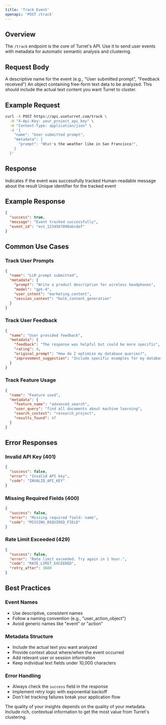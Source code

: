 ```yaml
---
title: 'Track Event'
openapi: 'POST /track'
---
```


## Overview

The `/track` endpoint is the core of Turret's API. Use it to send user events with metadata for automatic semantic analysis and clustering.

## Request Body

<ParamField body="name" type="string" required>
  A descriptive name for the event (e.g., "User submitted prompt", "Feedback received")
</ParamField>

<ParamField body="metadata" type="object" required>
  An object containing free-form text data to be analyzed. This should include the actual text content you want Turret to cluster.
</ParamField>

## Example Request

```bash
curl -X POST https://api.useturret.com/track \
  -H "X-Api-Key: your_project_api_key" \
  -H "Content-Type: application/json" \
  -d '{
    "name": "User submitted prompt",
    "metadata": {
      "prompt": "What's the weather like in San Francisco?",
    }
  }'
```

## Response

<ResponseField name="success" type="boolean">
  Indicates if the event was successfully tracked
</ResponseField>

<ResponseField name="message" type="string">
  Human-readable message about the result
</ResponseField>

<ResponseField name="event_id" type="string">
  Unique identifier for the tracked event
</ResponseField>

## Example Response

```json
{
  "success": true,
  "message": "Event tracked successfully",
  "event_id": "evt_1234567890abcdef"
}
```

## Common Use Cases

### Track User Prompts

```json
{
  "name": "LLM prompt submitted",
  "metadata": {
    "prompt": "Write a product description for wireless headphones",
    "model": "gpt-4",
    "user_intent": "marketing_content",
    "session_context": "bulk_content_generation"
  }
}
```

### Track User Feedback

```json
{
  "name": "User provided feedback",
  "metadata": {
    "feedback": "The response was helpful but could be more specific",
    "rating": 4,
    "original_prompt": "How do I optimize my database queries?",
    "improvement_suggestion": "Include specific examples for my database type"
  }
}
```

### Track Feature Usage

```json
{
  "name": "Feature used",
  "metadata": {
    "feature_name": "advanced_search",
    "user_query": "find all documents about machine learning",
    "search_context": "research_project",
    "results_found": 47
  }
}
```

## Error Responses

### Invalid API Key (401)
```json
{
  "success": false,
  "error": "Invalid API key",
  "code": "INVALID_API_KEY"
}
```

### Missing Required Fields (400)
```json
{
  "success": false,
  "error": "Missing required field: name",
  "code": "MISSING_REQUIRED_FIELD"
}
```

### Rate Limit Exceeded (429)
```json
{
  "success": false,
  "error": "Rate limit exceeded. Try again in 1 hour.",
  "code": "RATE_LIMIT_EXCEEDED",
  "retry_after": 3600
}
```

## Best Practices

### Event Names
- Use descriptive, consistent names
- Follow a naming convention (e.g., "user_action_object")
- Avoid generic names like "event" or "action"

### Metadata Structure
- Include the actual text you want analyzed
- Provide context about where/when the event occurred
- Add relevant user or session information
- Keep individual text fields under 10,000 characters

### Error Handling
- Always check the `success` field in the response
- Implement retry logic with exponential backoff
- Don't let tracking failures break your application flow

<Tip>
The quality of your insights depends on the quality of your metadata. Include rich, contextual information to get the most value from Turret's clustering.
</Tip> 